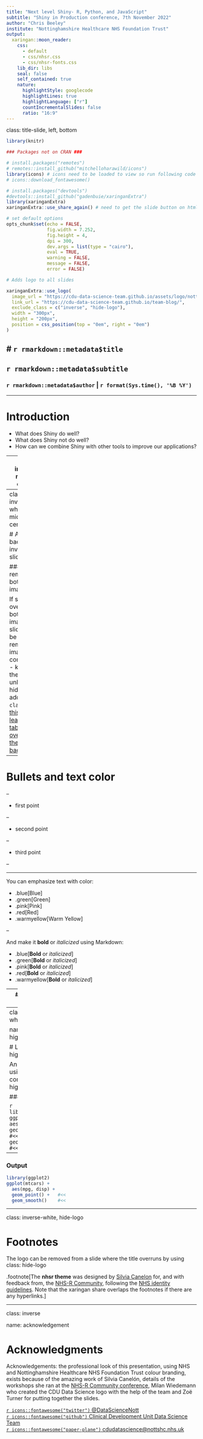 ```yaml
---
title: "Next level Shiny- R, Python, and JavaScript"
subtitle: "Shiny in Production conference, 7th November 2022"
author: "Chris Beeley"
institute: "Nottinghamshire Healthcare NHS Foundation Trust"
output:
  xaringan::moon_reader:
    css: 
      - default
      - css/nhsr.css
      - css/nhsr-fonts.css
    lib_dir: libs
    seal: false
    self_contained: true
    nature:
      highlightStyle: googlecode
      highlightLines: true
      highlightLanguage: ["r"]
      countIncrementalSlides: false
      ratio: "16:9"
---
```


class: title-slide, left, bottom

```r
library(knitr)

### Packages not on CRAN ###

# install.packages("remotes")
# remotes::install_github("mitchelloharawild/icons")
library(icons) # icons need to be loaded to view so run following code if not already done
# icons::download_fontawesome()

# install.packages("devtools")
#devtools::install_github("gadenbuie/xaringanExtra")
library(xaringanExtra)
xaringanExtra::use_share_again() # need to get the slide button on html view

# set default options
opts_chunk$set(echo = FALSE,
               fig.width = 7.252,
               fig.height = 4,
               dpi = 300,
               dev.args = list(type = "cairo"),
               eval = TRUE,
               warning = FALSE,
               message = FALSE,
               error = FALSE)

```

```r
# Adds logo to all slides

xaringanExtra::use_logo(
  image_url = "https://cdu-data-science-team.github.io/assets/logo/nottshc-cdu-data-science-logo-800.png",
  link_url = "https://cdu-data-science-team.github.io/team-blog/",
  exclude_class = c("inverse", "hide-logo"),
  width = "300px",
  height = "200px",
  position = css_position(top = "0em", right = "0em")
)
```

# `r rmarkdown::metadata$title`
----
## **`r rmarkdown::metadata$subtitle`**
### `r rmarkdown::metadata$author` | `r format(Sys.time(), '%B %Y')` 

---

# Introduction

* What does Shiny do well? 
* What does Shiny not do well?
* How can we combine Shiny with other tools to improve our applications?

---
class: inverse, middle, center

# An inverse slide

### Often used for transitions

Links on an inverse slide would look like  
[this one leading to acknowledgements](#acknowledgement)

---
class: inverse-white, middle, center

# A white background inverse slide

### To remove bottom image

If slides overrun the bottom image this slide can be used to remove the image completely - keeping the logo unless hide-logo added to `class:` like  
[this one leading to a table that overruns the background](#line-highlight)

---

# Bullets and text color

--

* first point

--

* second point

--

* third point

--

-----

You can emphasize text with color:

* .blue[Blue]
* .green[Green]
* .pink[Pink]
* .red[Red]
* .warmyellow[Warm Yellow]

--

And make it **bold** or _italicized_ using Markdown:

* .blue[**Bold** or _italicized_]
* .green[**Bold** or _italicized_]
* .pink[**Bold** or _italicized_]
* .red[**Bold** or _italicized_]
* .warmyellow[**Bold** or _italicized_]

---
# Tables and quotes

### Table

```r
knitr::kable(head(iris), format = 'html')
```

### Quote

> This is what a quote looks like.

---
class: inverse-white

name: line-highlight

# Line highlighting

An example of using the trailing comment `#<<` to highlight lines:

### Code

```r
library(ggplot2)
ggplot(mtcars) + 
  aes(mpg, disp) + 
  geom_point() +   #<<
  geom_smooth()    #<<
```

---

### Output

```r
library(ggplot2)
ggplot(mtcars) + 
  aes(mpg, disp) + 
  geom_point() +   #<<
  geom_smooth()    #<<
```

---

class: inverse-white, hide-logo

# Footnotes

The logo can be removed from a slide where the title overruns by using class: hide-logo

.footnote[The **nhsr theme** was designed by [Silvia Canelon](https://silvia.rbind.io) for, and with feedback from, the [NHS-R Community](https://github.com/nhs-r-community), following the [NHS identity guidelines](https://www.england.nhs.uk/nhsidentity/identity-guidelines/). Note that the xaringan share overlaps the footnotes if there are any hyperlinks.]

---
class: inverse

name: acknowledgement

# Acknowledgments

Acknowledgements: the professional look of this presentation, using NHS and Nottinghamshire Healthcare NHS Foundation Trust colour branding, exists because of the amazing work of Silvia Canelón, details of the workshops she ran at the [NHS-R Community conference](https://spcanelon.github.io/xaringan-basics-and-beyond/index.html), Milan Wiedemann who created the CDU Data Science logo with the help of the team and Zoë Turner for putting together the slides.

[`r icons::fontawesome("twitter")` @DataScienceNott](https://twitter.com/DataScienceNott)  
[`r icons::fontawesome("github")` Clinical Development Unit Data Science Team](https://github.com/CDU-data-science-team)  
[`r icons::fontawesome("paper-plane")` cdudatascience@nottshc.nhs.uk](mailto:cdudatascience@nottshc.nhs.uk)

